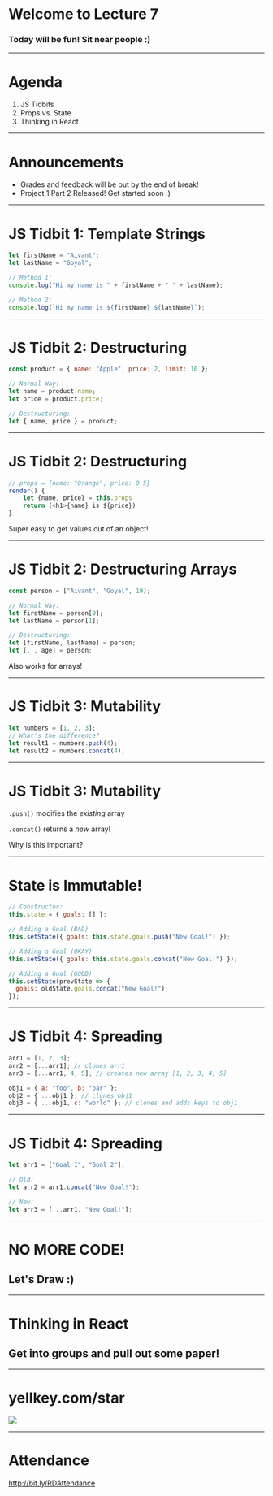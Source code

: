 
<Head>
  <title>React DeCal Lecture 7</title>
</Head>

<Logo />

# Welcome to Lecture 7

### Today will be fun! Sit near people :)

---

# Agenda

1. JS Tidbits
2. Props vs. State
3. Thinking in React

---

# Announcements

- Grades and feedback will be out by the end of break!
- Project 1 Part 2 Released! Get started soon :)

---

# JS Tidbit 1: Template Strings

```javascript
let firstName = "Aivant";
let lastName = "Goyal";

// Method 1:
console.log("Hi my name is " + firstName + " " + lastName);

// Method 2:
console.log(`Hi my name is ${firstName} ${lastName}`);
```

---

# JS Tidbit 2: Destructuring

```javascript
const product = { name: "Apple", price: 2, limit: 10 };

// Normal Way:
let name = product.name;
let price = product.price;

// Destructuring:
let { name, price } = product;
```

---

# JS Tidbit 2: Destructuring

```javascript
// props = {name: "Orange", price: 0.5}
render() {
    let {name, price} = this.props
    return (<h1>{name} is ${price})
}
```

Super easy to get values out of an object!

---

# JS Tidbit 2: Destructuring Arrays

```javascript
const person = ["Aivant", "Goyal", 19];

// Normal Way:
let firstName = person[0];
let lastName = person[1];

// Destructuring:
let [firstName, lastName] = person;
let [, , age] = person;
```

Also works for arrays!

---

# JS Tidbit 3: Mutability

```javascript
let numbers = [1, 2, 3];
// What's the difference?
let result1 = numbers.push(4);
let result2 = numbers.concat(4);
```

---

# JS Tidbit 3: Mutability

`.push()` modifies the _existing_ array

`.concat()` returns a _new_ array!

Why is this important?

---

# State is Immutable!

```javascript
// Constructor:
this.state = { goals: [] };

// Adding a Goal (BAD)
this.setState({ goals: this.state.goals.push("New Goal!") });

// Adding a Goal (OKAY)
this.setState({ goals: this.state.goals.concat("New Goal!") });

// Adding a Goal (GOOD)
this.setState(prevState => {
  goals: oldState.goals.concat("New Goal!");
});
```

---

# JS Tidbit 4: Spreading

```javascript
arr1 = [1, 2, 3];
arr2 = [...arr1]; // clones arr1
arr3 = [...arr1, 4, 5]; // creates new array [1, 2, 3, 4, 5]

obj1 = { a: "foo", b: "bar" };
obj2 = { ...obj1 }; // clones obj1
obj3 = { ...obj1, c: "world" }; // clones and adds keys to obj1
```

---

# JS Tidbit 4: Spreading

```javascript
let arr1 = ["Goal 1", "Goal 2"];

// Old:
let arr2 = arr1.concat("New Goal!");

// New:
let arr3 = [...arr1, "New Goal!"];
```

---

# NO MORE CODE!

## Let's Draw :)

---

# Thinking in React

## Get into groups and pull out some paper!

---

# yellkey.com/star

<Image
  src="https://daveceddia.com/images/algolia-hn-search@2x.png"
  size="auto"
/>

---

# Attendance

http://bit.ly/RDAttendance
